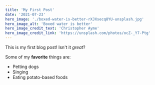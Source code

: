 ```yaml
---
title: 'My First Post'
date: '2021-07-23'
hero_image: './boxed-water-is-better-rXJXsecq8YU-unsplash.jpg'
hero_image_alt: 'Boxed water is better'
hero_image_credit_text: 'Christopher Ayme'
hero_image_credit_link: 'https://unsplash.com/photos/ocZ-_Y7-Ptg'
---
```


This is my first blog post! Isn't it _great_?

Some of my **favorite** things are:

- Petting dogs
- Singing
- Eating potato-based foods
